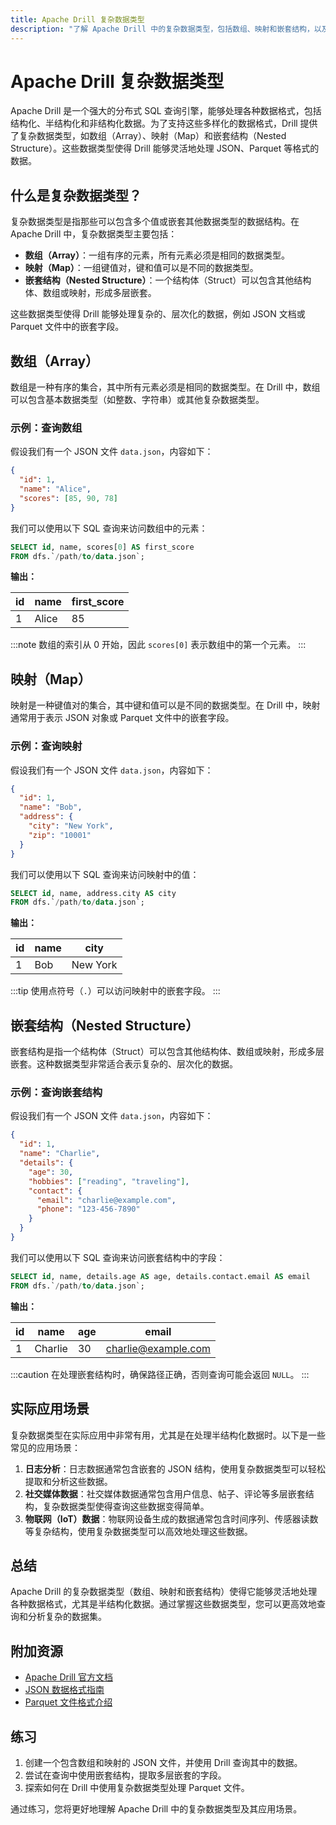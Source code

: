 ```yaml
---
title: Apache Drill 复杂数据类型
description: "了解 Apache Drill 中的复杂数据类型，包括数组、映射和嵌套结构，以及如何在查询中使用它们。"
---
```


# Apache Drill 复杂数据类型

Apache Drill 是一个强大的分布式 SQL 查询引擎，能够处理各种数据格式，包括结构化、半结构化和非结构化数据。为了支持这些多样化的数据格式，Drill 提供了复杂数据类型，如数组（Array）、映射（Map）和嵌套结构（Nested Structure）。这些数据类型使得 Drill 能够灵活地处理 JSON、Parquet 等格式的数据。

## 什么是复杂数据类型？

复杂数据类型是指那些可以包含多个值或嵌套其他数据类型的数据结构。在 Apache Drill 中，复杂数据类型主要包括：

- **数组（Array）**：一组有序的元素，所有元素必须是相同的数据类型。
- **映射（Map）**：一组键值对，键和值可以是不同的数据类型。
- **嵌套结构（Nested Structure）**：一个结构体（Struct）可以包含其他结构体、数组或映射，形成多层嵌套。

这些数据类型使得 Drill 能够处理复杂的、层次化的数据，例如 JSON 文档或 Parquet 文件中的嵌套字段。

## 数组（Array）

数组是一种有序的集合，其中所有元素必须是相同的数据类型。在 Drill 中，数组可以包含基本数据类型（如整数、字符串）或其他复杂数据类型。

### 示例：查询数组

假设我们有一个 JSON 文件 `data.json`，内容如下：

```json
{
  "id": 1,
  "name": "Alice",
  "scores": [85, 90, 78]
}
```

我们可以使用以下 SQL 查询来访问数组中的元素：

```sql
SELECT id, name, scores[0] AS first_score
FROM dfs.`/path/to/data.json`;
```

**输出：**

| id  | name  | first_score |
|-----|-------|-------------|
| 1   | Alice | 85          |

:::note
数组的索引从 0 开始，因此 `scores[0]` 表示数组中的第一个元素。
:::

## 映射（Map）

映射是一种键值对的集合，其中键和值可以是不同的数据类型。在 Drill 中，映射通常用于表示 JSON 对象或 Parquet 文件中的嵌套字段。

### 示例：查询映射

假设我们有一个 JSON 文件 `data.json`，内容如下：

```json
{
  "id": 1,
  "name": "Bob",
  "address": {
    "city": "New York",
    "zip": "10001"
  }
}
```

我们可以使用以下 SQL 查询来访问映射中的值：

```sql
SELECT id, name, address.city AS city
FROM dfs.`/path/to/data.json`;
```

**输出：**

| id  | name | city     |
|-----|------|----------|
| 1   | Bob  | New York |

:::tip
使用点符号（`.`）可以访问映射中的嵌套字段。
:::

## 嵌套结构（Nested Structure）

嵌套结构是指一个结构体（Struct）可以包含其他结构体、数组或映射，形成多层嵌套。这种数据类型非常适合表示复杂的、层次化的数据。

### 示例：查询嵌套结构

假设我们有一个 JSON 文件 `data.json`，内容如下：

```json
{
  "id": 1,
  "name": "Charlie",
  "details": {
    "age": 30,
    "hobbies": ["reading", "traveling"],
    "contact": {
      "email": "charlie@example.com",
      "phone": "123-456-7890"
    }
  }
}
```

我们可以使用以下 SQL 查询来访问嵌套结构中的字段：

```sql
SELECT id, name, details.age AS age, details.contact.email AS email
FROM dfs.`/path/to/data.json`;
```

**输出：**

| id  | name    | age | email               |
|-----|---------|-----|---------------------|
| 1   | Charlie | 30  | charlie@example.com |

:::caution
在处理嵌套结构时，确保路径正确，否则查询可能会返回 `NULL`。
:::

## 实际应用场景

复杂数据类型在实际应用中非常有用，尤其是在处理半结构化数据时。以下是一些常见的应用场景：

1. **日志分析**：日志数据通常包含嵌套的 JSON 结构，使用复杂数据类型可以轻松提取和分析这些数据。
2. **社交媒体数据**：社交媒体数据通常包含用户信息、帖子、评论等多层嵌套结构，复杂数据类型使得查询这些数据变得简单。
3. **物联网（IoT）数据**：物联网设备生成的数据通常包含时间序列、传感器读数等复杂结构，使用复杂数据类型可以高效地处理这些数据。

## 总结

Apache Drill 的复杂数据类型（数组、映射和嵌套结构）使得它能够灵活地处理各种数据格式，尤其是半结构化数据。通过掌握这些数据类型，您可以更高效地查询和分析复杂的数据集。

## 附加资源

- [Apache Drill 官方文档](https://drill.apache.org/docs/)
- [JSON 数据格式指南](https://www.json.org/json-en.html)
- [Parquet 文件格式介绍](https://parquet.apache.org/documentation/latest/)

## 练习

1. 创建一个包含数组和映射的 JSON 文件，并使用 Drill 查询其中的数据。
2. 尝试在查询中使用嵌套结构，提取多层嵌套的字段。
3. 探索如何在 Drill 中使用复杂数据类型处理 Parquet 文件。

通过练习，您将更好地理解 Apache Drill 中的复杂数据类型及其应用场景。